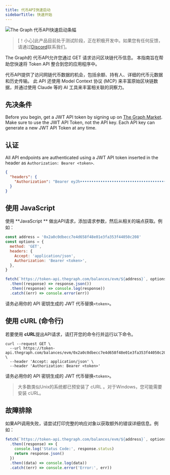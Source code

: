 ```yaml
---
title: 代币API快速启动
sidebarTitle: 快速开始
---
```


![The Graph 代币API快速启动条幅](/img/token-api-quickstart-banner.jpg)

> [！小心]此产品目前处于测试阶段，正在积极开发中。如果您有任何反馈，请通过[Discord](https://discord.gg/graphprotocol)联系我们。

The Graph的 代币API允许您通过 GET 请求访问区块链代币信息。 本指南旨在帮助您快速将 Token API 整合到您的应用程序中。

代币API提供了访问网链代币数据的机会，包括余额、持有人、详细的代币元数据和历史传输。 此 API 还使用 Model Context 协议 (MCP) 来丰富原始区块链数据，并通过使用 Claude 等的 AI 工具来丰富相关联的洞察力。

## 先决条件

Before you begin, get a JWT API token by signing up on [The Graph Market](https://thegraph.market/). Make sure to use the JWT API Token, not the API key. Each API key can generate a new JWT API Token at any time.

## 认证

All API endpoints are authenticated using a JWT API token inserted in the header as `Authorization: Bearer <token>`.

```json
{
  "headers": {
    "Authorization": "Bearer eyJh•••••••••••••••••••••••••••••••••••••••••••••••••••••••••••••••••••••••••••••••••••••••••••••••••••••••••••••••••••••••••••••••••••••••••••••••••••••••••••••••••••••••••••••••••••••••••••••••••••••••••••••••••••••••••••••••••••••••••••••••••••••••••••••••••••••••••••••••••••••••••••••••••••••••••••••••••••••••••••••••••••••••••••••••••••••••••••••••••••••••••••••••••••••••••••••••••••••••••••••••••••••••••••••••••••••••••••••••••••NnlA"
  }
}
```

## 使用 JavaScript

使用 **JavaScript ** 做出API请求，添加请求参数，然后从相关的端点获取。例如：

```js label="index.js"
const address = '0x2a0c0dbecc7e4d658f48e01e3fa353f44050c208'
const options = {
  method: 'GET',
  headers: {
    Accept: 'application/json',
    Authorization: 'Bearer <token>',
  },
}

fetch(`https://token-api.thegraph.com/balances/evm/${address}`, options)
  .then((response) => response.json())
  .then((response) => console.log(response))
  .catch((err) => console.error(err))
```

请务必用你的 API 密钥生成的 JWT 代币替换`<token>`。

## 使用 cURL (命令行)

若要使用 **cURL**提出API请求，请打开您的命令行并运行以下命令。

```curl
curl --request GET \
  --url https://token-api.thegraph.com/balances/evm/0x2a0c0dbecc7e4d658f48e01e3fa353f44050c208 \
  --header 'Accept: application/json' \
  --header 'Authorization: Bearer <token>'
```

请务必用你的 API 密钥生成的 JWT 代币替换`<token>`。

> 大多数类似Unix的系统都已预安装了 cURL 。对于Windows，您可能需要安装 cURL。

## 故障排除

如果API调用失败，请尝试打印完整的响应对象以获取额外的错误详细信息。例如：

```js label="index.js"
fetch(`https://token-api.thegraph.com/balances/evm/${address}`, options)
  .then((response) => {
    console.log('Status Code:', response.status)
    return response.json()
  })
  .then((data) => console.log(data))
  .catch((err) => console.error('Error:', err))
```
